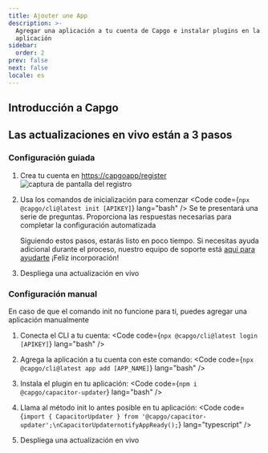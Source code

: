 ```yaml
---
title: Ajouter une App
description: >-
  Agregar una aplicación a tu cuenta de Capgo e instalar plugins en la
  aplicación
sidebar:
  order: 2
prev: false
next: false
locale: es
---
```



## Introducción a Capgo
<YouTube id="NzXXKoyhTIo" title="Capgo en 15 minutos" />

## Las actualizaciones en vivo están a 3 pasos


### Configuración guiada

<Steps>

1. Crea tu cuenta en [https://capgoapp/register](https://capgoapp/register)
![captura de pantalla del registro](/signupwebp "captura de pantalla del registro")

2. Usa los comandos de inicialización para comenzar <Code code={`npx @capgo/cli@latest init [APIKEY]`} lang="bash" /> Se te presentará una serie de preguntas. Proporciona las respuestas necesarias para completar la configuración automatizada<Aside type="tip">Siguiendo estos pasos, estarás listo en poco tiempo. Si necesitas ayuda adicional durante el proceso, nuestro equipo de soporte está [aquí para ayudarte](mailto:support@capgoapp) ¡Feliz incorporación!</Aside>

3. Despliega una actualización en vivo <LinkCard href="/docs/getting-started/deploy/" title="Despliega una actualización en vivo" description="Aprende cómo desplegar una actualización en vivo en tu aplicación" />

</Steps>

### Configuración manual

En caso de que el comando init no funcione para ti, puedes agregar una aplicación manualmente

<Steps>

1. Conecta el CLI a tu cuenta: <Code code={`npx @capgo/cli@latest login [APIKEY]`} lang="bash" />

2. Agrega la aplicación a tu cuenta con este comando: <Code code={`npx @capgo/cli@latest app add [APP_NAME]`} lang="bash" />

3. Instala el plugin en tu aplicación: <Code code={`npm i @capgo/capacitor-updater`} lang="bash" />

4. Llama al método init lo antes posible en tu aplicación: <Code code={`import { CapacitorUpdater } from '@capgo/capacitor-updater';\nCapacitorUpdaternotifyAppReady();`} lang="typescript" />

5. Despliega una actualización en vivo <LinkCard href="/docs/getting-started/deploy/" title="Despliega una actualización en vivo" description="Aprende cómo desplegar una actualización en vivo en tu aplicación" />

</Steps>